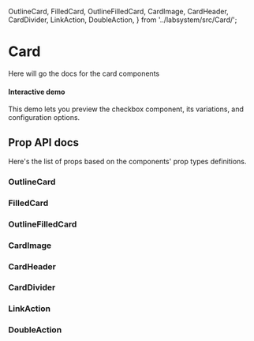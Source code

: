 
  OutlineCard,
  FilledCard,
  OutlineFilledCard,
  CardImage,
  CardHeader,
  CardDivider,
  LinkAction,
  DoubleAction,
} from '../labsystem/src/Card/';

<Meta title="Components/Card" component={OutlineCard} />

<div className="docs-title">
  <div>
    <h1 className="docs-title__text">Card</h1>
  </div>
</div>

<div className="docs-content">
  <p>Here will go the docs for the card components</p>

#### Interactive demo
This demo lets you preview the checkbox component, its variations, and configuration options.

<Story name="InteractiveDemo">
  <Fragment>
    <CardPlayground />
  </Fragment>
</Story>

## Prop API docs
Here's the list of props based on the components' prop types definitions.

### OutlineCard

<Props of={OutlineCard} />

### FilledCard

<Props of={FilledCard} />

### OutlineFilledCard

<Props of={OutlineFilledCard} />

### CardImage

<Props of={CardImage} />

### CardHeader

<Props of={CardHeader} />

### CardDivider

<Props of={CardDivider} />

### LinkAction

<Props of={LinkAction} />

### DoubleAction

<Props of={DoubleAction} />

</div>
